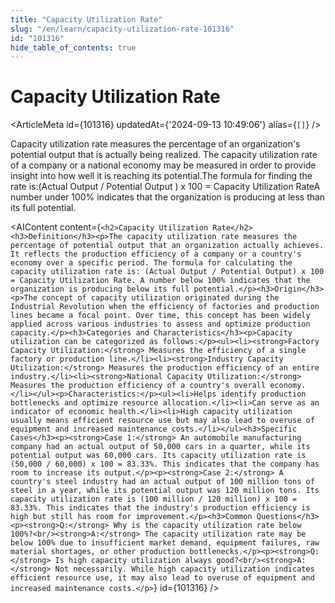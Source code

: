 ```yaml
---
title: "Capacity Utilization Rate"
slug: "/en/learn/capacity-utilization-rate-101316"
id: "101316"
hide_table_of_contents: true
---
```



# Capacity Utilization Rate

<ArticleMeta id={101316} updatedAt={'2024-09-13 10:49:06'} alias={`[]`} />
<div className='border-solid border-b border-t-0 my-4 border-[var(--ifm-color-gray-300)]' />

Capacity utilization rate measures the percentage of an organization's potential output that is actually being realized. The capacity utilization rate of a company or a national economy may be measured in order to provide insight into how well it is reaching its potential.The formula for finding the rate is:(Actual Output / Potential Output ) x 100 = Capacity Utilization RateA number under 100% indicates that the organization is producing at less than its full potential.

<AIContent content={`<h2>Capacity Utilization Rate</h2><h3>Definition</h3><p>The capacity utilization rate measures the percentage of potential output that an organization actually achieves. It reflects the production efficiency of a company or a country's economy over a specific period. The formula for calculating the capacity utilization rate is: (Actual Output / Potential Output) x 100 = Capacity Utilization Rate. A number below 100% indicates that the organization is producing below its full potential.</p><h3>Origin</h3><p>The concept of capacity utilization originated during the Industrial Revolution when the efficiency of factories and production lines became a focal point. Over time, this concept has been widely applied across various industries to assess and optimize production capacity.</p><h3>Categories and Characteristics</h3><p>Capacity utilization can be categorized as follows:</p><ul><li><strong>Factory Capacity Utilization:</strong> Measures the efficiency of a single factory or production line.</li><li><strong>Industry Capacity Utilization:</strong> Measures the production efficiency of an entire industry.</li><li><strong>National Capacity Utilization:</strong> Measures the production efficiency of a country's overall economy.</li></ul><p>Characteristics:</p><ul><li>Helps identify production bottlenecks and optimize resource allocation.</li><li>Can serve as an indicator of economic health.</li><li>High capacity utilization usually means efficient resource use but may also lead to overuse of equipment and increased maintenance costs.</li></ul><h3>Specific Cases</h3><p><strong>Case 1:</strong> An automobile manufacturing company had an actual output of 50,000 cars in a quarter, while its potential output was 60,000 cars. Its capacity utilization rate is (50,000 / 60,000) x 100 = 83.33%. This indicates that the company has room to increase its output.</p><p><strong>Case 2:</strong> A country's steel industry had an actual output of 100 million tons of steel in a year, while its potential output was 120 million tons. Its capacity utilization rate is (100 million / 120 million) x 100 = 83.33%. This indicates that the industry's production efficiency is high but still has room for improvement.</p><h3>Common Questions</h3><p><strong>Q:</strong> Why is the capacity utilization rate below 100%?<br/><strong>A:</strong> The capacity utilization rate may be below 100% due to insufficient market demand, equipment failures, raw material shortages, or other production bottlenecks.</p><p><strong>Q:</strong> Is high capacity utilization always good?<br/><strong>A:</strong> Not necessarily. While high capacity utilization indicates efficient resource use, it may also lead to overuse of equipment and increased maintenance costs.</p>`} id={101316} />
